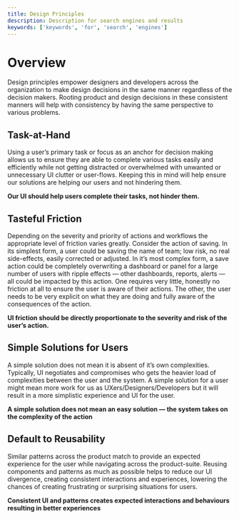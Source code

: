 ```yaml
---
title: Design Principles
description: Description for search engines and results
keywords: ['keywords', 'for', 'search', 'engines']
---
```


<!-- Output copied to clipboard! -->

<!-----

Yay, no errors, warnings, or alerts!

Conversion time: 0.524 seconds.


Using this Markdown file:

1. Paste this output into your source file.
2. See the notes and action items below regarding this conversion run.
3. Check the rendered output (headings, lists, code blocks, tables) for proper
   formatting and use a linkchecker before you publish this page.

Conversion notes:

* Docs to Markdown version 1.0β33
* Wed Dec 07 2022 13:19:37 GMT-0800 (PST)
* Source doc: Design Principles [draft]
----->


# Overview

Design principles empower designers and developers across the organization to make design decisions in the same manner regardless of the decision makers. Rooting product and design decisions in these consistent manners will help with consistency by having the same perspective to various problems.


## Task-at-Hand

Using a user’s primary task or focus as an anchor for decision making allows us to ensure they are able to complete various tasks easily and efficiently while not getting distracted or overwhelmed with unwanted or unnecessary UI clutter or user-flows. Keeping this in mind will help ensure our solutions are helping our users and not hindering them.

**Our UI should help users complete their tasks, not hinder them.**


## Tasteful Friction

Depending on the severity and priority of actions and workflows the appropriate level of friction varies greatly. Consider the action of saving. In its simplest form, a user could be saving the name of team; low risk, no real side-effects, easily corrected or adjusted. In it’s most complex form, a save action could be completely overwriting a dashboard or panel for a large number of users with ripple effects — other dashboards, reports, alerts — all could be impacted by this action. One requires very little, honestly no friction at all to ensure the user is aware of their actions. The other, the user needs to be very explicit on what they are doing and fully aware of the consequences of the action. 

**UI friction should be directly proportionate to the severity and risk of the user’s action.**


## Simple Solutions for Users

A simple solution does not mean it is absent of it’s own complexities. Typically, UI negotiates and compromises who gets the heavier load of complexities between the user and the system. A simple solution for a user might mean more work for us as UXers/Designers/Developers but it will result in a more simplistic experience and UI for the user. 

**A simple solution does not mean an easy solution — the system takes on the complexity of the action**


## Default to Reusability

Similar patterns across the product match to provide an expected experience for the user while navigating across the product-suite. Reusing components and patterns as much as possible helps to reduce our UI divergence, creating consistent interactions and experiences, lowering the chances of creating frustrating or surprising situations for users.

**Consistent UI and patterns creates expected interactions and behaviours resulting in better experiences**

